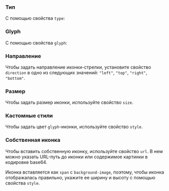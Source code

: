 
### Тип

С помощью свойства `type`:

<Example
    component={IconType}
    source={iconTypeSource}
/>

### Glyph

С помощью свойства `glyph`:

<Example
    component={IconGlyph}
    source={iconGlyphSource}
/>

### Направление

Чтобы задать направление иконки-стрелки, установите свойство `direction` в одно из следующих значений: `"left"`, `"top"`, `"right"`, `"bottom"`.

<Example
    component={IconDirection}
    source={iconDirectionSource}
/>

### Размер

Чтобы задать размер иконки, используйте свойство `size`.

<Example
    component={IconSize}
    source={iconSizeSource}
/>

### Кастомные стили

Чтобы задать цвет `glyph`-иконки, используйте свойство `style`.

<Example
    component={IconStyle}
    source={iconStyleSource}
/>

### Собственная иконка

Чтобы вставить собственную иконку, используйте свойство `url`. В нем можно указать URL-путь до иконки или содержимое картинки в кодировке base64.

Иконка вставляется как `span` с `background-image`, поэтому, чтобы иконка отображалась правильно, укажите ее ширину и высоту с помощью свойства `style`.

<!-- TODO: example -->
